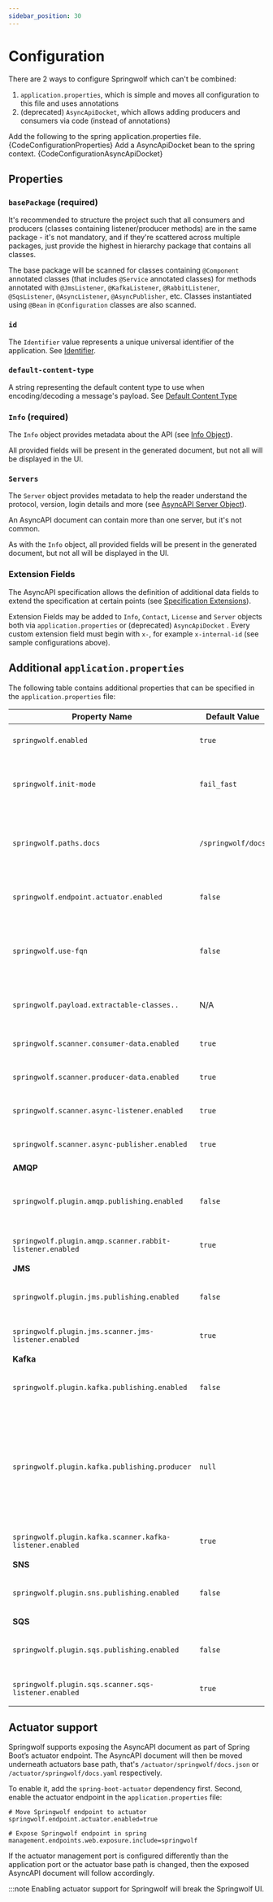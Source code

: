 ```yaml
---
sidebar_position: 30
---
```


# Configuration

There are 2 ways to configure Springwolf which can't be combined:

1. `application.properties`, which is simple and moves all configuration to this file and uses annotations
2. (deprecated) `AsyncApiDocket`, which allows adding producers and consumers via code (instead of annotations)

<Tabs>
  <TabItem value="application.properties" label="application.properties" default>
    Add the following to the spring application.properties file.
    <CodeBlock language="properties">{CodeConfigurationProperties}</CodeBlock>
  </TabItem>
  <TabItem value="AsyncApiDocket" label="AsyncApiDocket (deprecated)">
    Add a AsyncApiDocket bean to the spring context.
    <CodeBlock language="java">{CodeConfigurationAsyncApiDocket}</CodeBlock>
  </TabItem>
</Tabs>

## Properties

### `basePackage` (required)

It's recommended to structure the project such that all consumers and producers (classes containing listener/producer methods) are in the same package - it's not mandatory, and if they're scattered across multiple packages, just provide the highest in hierarchy package that contains all classes.

The base package will be scanned for classes containing `@Component` annotated classes (that includes `@Service` annotated classes) for methods annotated with `@JmsListener`, `@KafkaListener`, `@RabbitListener`, `@SqsListener`, `@AsyncListener`, `@AsyncPublisher`, etc.
Classes instantiated using `@Bean` in `@Configuration` classes are also scanned.

### `id`

The `Identifier` value represents a unique universal identifier of the application. See [Identifier][identifier].

### `default-content-type`

A string representing the default content type to use when encoding/decoding a message's payload. See [Default Content Type][default-content-type]

### `Info` (required)

The `Info` object provides metadata about the API (see [Info Object][info]).

All provided fields will be present in the generated document, but not all will be displayed in the UI.

### `Servers`

The `Server` object provides metadata to help the reader understand the protocol, version, login details and more (see [AsyncAPI Server Object][server]).

An AsyncAPI document can contain more than one server, but it's not common.

As with the `Info` object, all provided fields will be present in the generated document, but not all will be displayed in the UI.

### Extension Fields

The AsyncAPI specification allows the definition of additional data fields to extend the
specification at certain points (see [Specification Extensions][extensions]).

Extension Fields may be added to `Info`, `Contact`, `License` and `Server` objects both via `application.properties`
or (deprecated) `AsyncApiDocket` . Every custom extension field must begin with `x-`, for example `x-internal-id`
(see sample configurations above).

## Additional `application.properties`

The following table contains additional properties that can be specified in the `application.properties` file:

| Property Name                                            | Default Value      | Description                                                                                                                                                                                                                                                                                                                                                                                                                                                                                 |
|----------------------------------------------------------|--------------------|---------------------------------------------------------------------------------------------------------------------------------------------------------------------------------------------------------------------------------------------------------------------------------------------------------------------------------------------------------------------------------------------------------------------------------------------------------------------------------------------|
| `springwolf.enabled`                                     | `true`             | Allows to enable/disable Springwolf at one central place.                                                                                                                                                                                                                                                                                                                                                                                                                                   |
| `springwolf.init-mode`                                   | `fail_fast`        | Springwolf initializes during start up with `fail_fast` or in the `background` after the application has started.                                                                                                                                                                                                                                                                                                                                                                           |
| `springwolf.paths.docs`                                  | `/springwolf/docs` | The path of the AsyncAPI document in JSON format. *Note that at the moment the UI will work only with the default value.*                                                                                                                                                                                                                                                                                                                                                                   |
| `springwolf.endpoint.actuator.enabled`                   | `false`            | Publish the AsyncAPI document as part of Spring Boot’s actuator feature.                                                                                                                                                                                                                                                                                                                                                                                                                    |
| `springwolf.use-fqn`                                     | `false`            | Use fully qualified names for the schema classes. It's recommended and **required for publishing**, but deactivated due to backwards compatibility                                                                                                                                                                                                                                                                                                                                          |
| `springwolf.payload.extractable-classes..`               | N/A                | Extract additional payload types. See [message payloads](documenting-messages.mdx) for more details.                                                                                                                                                                                                                                                                                                                                                                                         |
| `springwolf.scanner.consumer-data.enabled`               | `true`             | Enable scanner to find consumers defined in `AsyncApiDocket`.                                                                                                                                                                                                                                                                                                                                                                                                                               |
| `springwolf.scanner.producer-data.enabled`               | `true`             | Enable scanner to find producers defined in `AsyncApiDocket`.                                                                                                                                                                                                                                                                                                                                                                                                                               |
| `springwolf.scanner.async-listener.enabled`              | `true`             | Enable scanner to find methods annotated with `@AsyncListener`.                                                                                                                                                                                                                                                                                                                                                                                                                             |
| `springwolf.scanner.async-publisher.enabled`             | `true`             | Enable scanner to find methods annotated with `@AsyncPublisher`.                                                                                                                                                                                                                                                                                                                                                                                                                            |
| **AMQP**                                                 |                    |                                                                                                                                                                                                                                                                                                                                                                                                                                                                                             |
| `springwolf.plugin.amqp.publishing.enabled`              | `false`            | Allow (anyone) to produce AMQP messages from the UI. *Note that this has security implications*                                                                                                                                                                                                                                                                                                                                                                                             |
| `springwolf.plugin.amqp.scanner.rabbit-listener.enabled` | `true`             | Enable scanner to find methods annotated with `@RabbitListener`.                                                                                                                                                                                                                                                                                                                                                                                                                            |
| **JMS**                                                  |                    |                                                                                                                                                                                                                                                                                                                                                                                                                                                                                             |
| `springwolf.plugin.jms.publishing.enabled`               | `false`            | Allow (anyone) to produce JMS messages from the UI. *Note that this has security implications*                                                                                                                                                                                                                                                                                                                                                                                              |
| `springwolf.plugin.jms.scanner.jms-listener.enabled`     | `true`             | Enable scanner to find methods annotated with `@JmsListener`.                                                                                                                                                                                                                                                                                                                                                                                                                               |
| **Kafka**                                                |                    |                                                                                                                                                                                                                                                                                                                                                                                                                                                                                             |
| `springwolf.plugin.kafka.publishing.enabled`             | `false`            | Allow (anyone) to produce Kafka messages from the UI. *Note that this has security implications*                                                                                                                                                                                                                                                                                                                                                                                            |
| `springwolf.plugin.kafka.publishing.producer`            | `null`             | Configure the Kafka producer used to publish messages from the UI. Uses identical parameters as `spring.kafka.producer`. [SpringwolfKafkaProducer](https://github.com/springwolf/springwolf-core/blob/b7c7fa508daf3e9c887eb8924cef78af4ed4de1f/springwolf-examples/springwolf-kafka-example/src/main/java/io/github/stavshamir/springwolf/example/kafka/configuration/CustomSpringwolfKafkaProducer.java#L20) demonstrates multiple producer configuration to publish to avro and protobuf. |
| `springwolf.plugin.kafka.scanner.kafka-listener.enabled` | `true`             | Enable scanner to find methods annotated with `@KafkaListener`.                                                                                                                                                                                                                                                                                                                                                                                                                             |
| **SNS**                                                  |                    |                                                                                                                                                                                                                                                                                                                                                                                                                                                                                             |
| `springwolf.plugin.sns.publishing.enabled`               | `false`            | Allow (anyone) to produce SNS messages from the UI. *Note that this has security implications*                                                                                                                                                                                                                                                                                                                                                                                              |
| **SQS**                                                  |                    |                                                                                                                                                                                                                                                                                                                                                                                                                                                                                             |
| `springwolf.plugin.sqs.publishing.enabled`               | `false`            | Allow (anyone) to produce SQS messages from the UI. *Note that this has security implications*                                                                                                                                                                                                                                                                                                                                                                                              |
| `springwolf.plugin.sqs.scanner.sqs-listener.enabled`     | `true`             | Enable scanner to find methods annotated with `@SqsListener`.                                                                                                                                                                                                                                                                                                                                                                                                                               |



## Actuator support

Springwolf supports exposing the AsyncAPI document as part of Spring Boot’s actuator endpoint.
The AsyncAPI document will then be moved underneath actuators base path, that's `/actuator/springwolf/docs.json` or `/actuator/springwolf/docs.yaml` respectively.

To enable it, add the `spring-boot-actuator` dependency first.
Second, enable the actuator endpoint in the `application.properties` file:
```properties
# Move Springwolf endpoint to actuator
springwolf.endpoint.actuator.enabled=true

# Expose Springwolf endpoint in spring
management.endpoints.web.exposure.include=springwolf
```

If the actuator management port is configured differently than the application port or the actuator base path is changed, then
the exposed AsyncAPI document will follow accordingly.

:::note
Enabling actuator support for Springwolf will break the Springwolf UI.


[identifier]: https://www.asyncapi.com/docs/reference/specification/v2.6.0#A2SIdString.
[info]: https://www.asyncapi.com/docs/reference/specification/v2.6.0#infoObject.
[server]: https://www.asyncapi.com/docs/reference/specification/v2.6.0#serversObject
[default-content-type]: https://www.asyncapi.com/docs/reference/specification/v2.6.0#defaultContentTypeString
[extensions]: https://www.asyncapi.com/docs/reference/specification/v2.6.0#specificationExtensions
